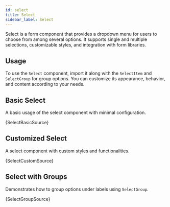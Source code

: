 ```yaml
---
id: select
title: Select
sidebar_label: Select
---
```


Select is a form component that provides a dropdown menu for users to choose from among several options. It supports single and multiple selections, customizable styles, and integration with form libraries.

## Usage

To use the `Select` component, import it along with the `SelectItem` and `SelectGroup` for group options. You can customize its appearance, behavior, and content according to your needs.


## Basic Select

A basic usage of the select component with minimal configuration.


<CodeSample>
    <SelectBasicDemo/>
</CodeSample>

<CodeBlock language="tsx">{SelectBasicSource}</CodeBlock>

## Customized Select

A select component with custom styles and functionalities.


<CodeSample>
    <SelectCustomDemo/>
</CodeSample>

<CodeBlock language="tsx">{SelectCustomSource}</CodeBlock>

## Select with Groups

Demonstrates how to group options under labels using `SelectGroup`.


<CodeSample>
    <SelectGroupDemo/>
</CodeSample>

<CodeBlock language="tsx">{SelectGroupSource}</CodeBlock>

